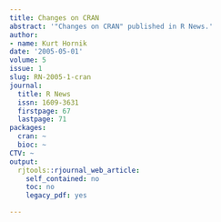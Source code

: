 ```yaml
---
title: Changes on CRAN
abstract: '"Changes on CRAN" published in R News.'
author:
- name: Kurt Hornik
date: '2005-05-01'
volume: 5
issue: 1
slug: RN-2005-1-cran
journal:
  title: R News
  issn: 1609-3631
  firstpage: 67
  lastpage: 71
packages:
  cran: ~
  bioc: ~
CTV: ~
output:
  rjtools::rjournal_web_article:
    self_contained: no
    toc: no
    legacy_pdf: yes

---
```

